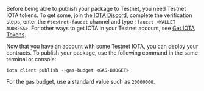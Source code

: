 Before being able to publish your package to Testnet, you need Testnet IOTA tokens. To get some, join the [IOTA Discord](https://discord.gg/IOTA), complete the verification steps, enter the `#testnet-faucet` channel and type `!faucet <WALLET ADDRESS>`. For other ways to get IOTA in your Testnet account, see [Get IOTA Tokens](/developer/getting-started/get-coins).

Now that you have an account with some Testnet IOTA, you can deploy your contracts. To publish your package, use the following command in the same terminal or console:

```
iota client publish --gas-budget <GAS-BUDGET>
```

For the gas budget, use a standard value such as `20000000`.
